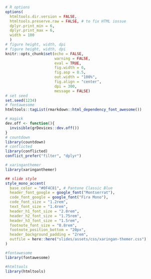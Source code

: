 ```r

# R options
options(
  htmltools.dir.version = FALSE,
  htmltools.preserve.raw = FALSE, # to fix HTML iossue
  dplyr.print_min = 6, 
  dplyr.print_max = 6,
  width = 100
  )
# figure height, width, dpi
# figure height, width, dpi
knitr::opts_chunk$set(echo = FALSE, 
                      warning = FALSE, 
                      eval = TRUE,
                      fig.width = 6, 
                      fig.asp = 0.5,
                      out.width = "100%",
                      fig.align = "center",
                      dpi = 300,
                      message = FALSE)
# set seed
set.seed(1234)
# fontawesome
htmltools::tagList(rmarkdown::html_dependency_font_awesome())

# magick
dev.off <- function(){
  invisible(grDevices::dev.off())
}
# countdown
library(countdown)
# conflicted
library(conflicted)
conflict_prefer("filter", "dplyr")

# xaringanthemer
library(xaringanthemer)

## slide style 
style_mono_accent(
  base_color = "#0F4C81", # Pantone Classic Blue
  header_font_google = google_font("Montserrat"),
  code_font_google = google_font("Fira Mono"), 
  code_font_size = "1.2rem",
  text_font_size = "1.4rem", 
  header_h1_font_size = "2.0rem",
  header_h2_font_size = "1.75rem",
  header_h3_font_size = "1.5rem",
  footnote_font_size = "0.8rem",
  footnote_position_bottom = "20px",
  header_background_padding = "2rem",
  outfile = here::here("slides/assets/css/xaringan-themer.css")
)

#fontawesome
library(fontawesome)

#htmltools
library(htmltools)


```

<script async defer data-domain="statistikzh.github.io/rstatszh" src="https://plausible.io/js/plausible.js"></script>
